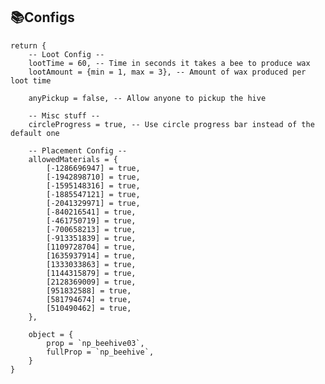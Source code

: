 ## 📚Configs
```
return {
    -- Loot Config --
    lootTime = 60, -- Time in seconds it takes a bee to produce wax
    lootAmount = {min = 1, max = 3}, -- Amount of wax produced per loot time

    anyPickup = false, -- Allow anyone to pickup the hive

    -- Misc stuff --
    circleProgress = true, -- Use circle progress bar instead of the default one

    -- Placement Config --
    allowedMaterials = {
        [-1286696947] = true,
        [-1942898710] = true,
        [-1595148316] = true,
        [-1885547121] = true,
        [-2041329971] = true,
        [-840216541] = true,
        [-461750719] = true,
        [-700658213] = true,
        [-913351839] = true,
        [1109728704] = true,
        [1635937914] = true,
        [1333033863] = true,
        [1144315879] = true,
        [2128369009] = true,
        [951832588] = true,
        [581794674] = true,
        [510490462] = true,
    },

    object = {
        prop = `np_beehive03`,
        fullProp = `np_beehive`,
    }
}
```